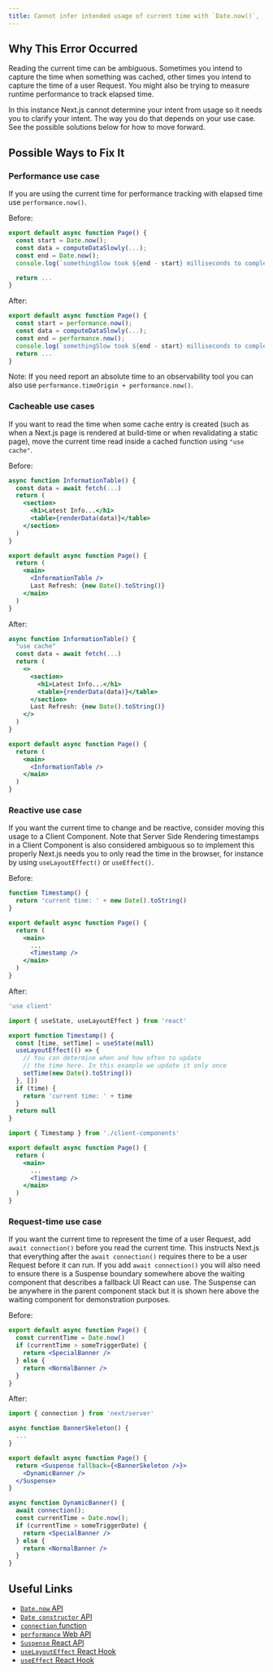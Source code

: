 ```yaml
---
title: Cannot infer intended usage of current time with `Date.now()`, `Date()`, or `new Date()`
---
```


## Why This Error Occurred

Reading the current time can be ambiguous. Sometimes you intend to capture the time when something was cached, other times you intend to capture the time of a user Request. You might also be trying to measure runtime performance to track elapsed time.

In this instance Next.js cannot determine your intent from usage so it needs you to clarify your intent. The way you do that depends on your use case. See the possible solutions below for how to move forward.

## Possible Ways to Fix It

### Performance use case

If you are using the current time for performance tracking with elapsed time use `performance.now()`.

Before:

```jsx filename="app/page.js"
export default async function Page() {
  const start = Date.now();
  const data = computeDataSlowly(...);
  const end = Date.now();
  console.log(`somethingSlow took ${end - start} milliseconds to complete`)

  return ...
}
```

After:

```jsx filename="app/page.js"
export default async function Page() {
  const start = performance.now();
  const data = computeDataSlowly(...);
  const end = performance.now();
  console.log(`somethingSlow took ${end - start} milliseconds to complete`)
  return ...
}
```

Note: If you need report an absolute time to an observability tool you can also use `performance.timeOrigin + performance.now()`.

### Cacheable use cases

If you want to read the time when some cache entry is created (such as when a Next.js page is rendered at build-time or when revalidating a static page), move the current time read inside a cached function using `"use cache"`.

Before:

```jsx filename="app/page.js"
async function InformationTable() {
  const data = await fetch(...)
  return (
    <section>
      <h1>Latest Info...</h1>
      <table>{renderData(data)}</table>
    </section>
  )
}

export default async function Page() {
  return (
    <main>
      <InformationTable />
      Last Refresh: {new Date().toString()}
    </main>
  )
}
```

After:

```jsx filename="app/page.js"
async function InformationTable() {
  "use cache"
  const data = await fetch(...)
  return (
    <>
      <section>
        <h1>Latest Info...</h1>
        <table>{renderData(data)}</table>
      </section>
      Last Refresh: {new Date().toString()}
    </>
  )
}

export default async function Page() {
  return (
    <main>
      <InformationTable />
    </main>
  )
}
```

### Reactive use case

If you want the current time to change and be reactive, consider moving this usage to a Client Component. Note that Server Side Rendering timestamps in a Client Component is also considered ambiguous so to implement this properly Next.js needs you to only read the time in the browser, for instance by using `useLayoutEffect()` or `useEffect()`.

Before:

```jsx filename="app/page.js"
function Timestamp() {
  return 'current time: ' + new Date().toString()
}

export default async function Page() {
  return (
    <main>
      ...
      <Timestamp />
    </main>
  )
}
```

After:

```jsx filename="app/client-components.js"
'use client'

import { useState, useLayoutEffect } from 'react'

export function Timestamp() {
  const [time, setTime] = useState(null)
  useLayoutEffect(() => {
    // You can determine when and how often to update
    // the time here. In this example we update it only once
    setTime(new Date().toString())
  }, [])
  if (time) {
    return 'current time: ' + time
  }
  return null
}
```

```jsx filename="app/page.js"
import { Timestamp } from './client-components'

export default async function Page() {
  return (
    <main>
      ...
      <Timestamp />
    </main>
  )
}
```

### Request-time use case

If you want the current time to represent the time of a user Request, add `await connection()` before you read the current time. This instructs Next.js that everything after the `await connection()` requires there to be a user Request before it can run. If you add `await connection()` you will also need to ensure there is a Suspense boundary somewhere above the waiting component that describes a fallback UI React can use. The Suspense can be anywhere in the parent component stack but it is shown here above the waiting component for demonstration purposes.

Before:

```jsx filename="app/page.js"
export default async function Page() {
  const currentTime = Date.now()
  if (currentTime > someTriggerDate) {
    return <SpecialBanner />
  } else {
    return <NormalBanner />
  }
}
```

After:

```jsx filename="app/page.js"
import { connection } from 'next/server'

async function BannerSkeleton() {
  ...
}

export default async function Page() {
  return <Suspense fallback={<BannerSkeleton />}>
    <DynamicBanner />
  </Suspense>
}

async function DynamicBanner() {
  await connection();
  const currentTime = Date.now();
  if (currentTime > someTriggerDate) {
    return <SpecialBanner />
  } else {
    return <NormalBanner />
  }
}
```

## Useful Links

- [`Date.now` API](https://developer.mozilla.org/en-US/docs/Web/JavaScript/Reference/Global_Objects/Date/now)
- [`Date constructor` API](https://developer.mozilla.org/en-US/docs/Web/JavaScript/Reference/Global_Objects/Date/Date)
- [`connection` function](https://nextjs.org/docs/app/api-reference/functions/connection)
- [`performance` Web API](https://developer.mozilla.org/en-US/docs/Web/API/Performance)
- [`Suspense` React API](https://react.dev/reference/react/Suspense)
- [`useLayoutEffect` React Hook](https://react.dev/reference/react/useLayoutEffect)
- [`useEffect` React Hook](https://react.dev/reference/react/useEffect)
